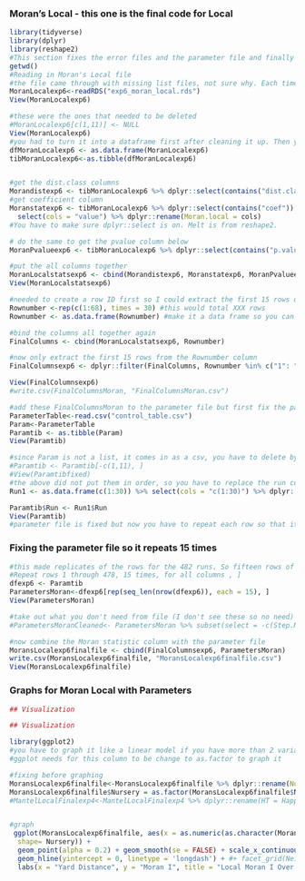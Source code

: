 ### Moran's Local - this one is the final code for Local

```r
library(tidyverse)
library(dplyr)
library(reshape2)
#This section fixes the error files and the parameter file and finally binding them together to run graphs
getwd()
#Reading in Moran's Local file
#the file came through with missing list files, not sure why. Each time it came through it was different. I had to use the View() function in order to see the list files in order
MoranLocalexp6<-readRDS("exp6_moran_local.rds")
View(MoranLocalexp6)

#these were the ones that needed to be deleted
#MoranLocalexp6[c(1,11)] <- NULL
View(MoranLocalexp6)
#you had to turn it into a dataframe first after cleaning it up. Then you can turn the dataframe into a tibble
dfMoranLocalexp6 <- as.data.frame(MoranLocalexp6)
tibMoranLocalexp6<-as.tibble(dfMoranLocalexp6)  


#get the dist.class columns
Morandistexp6 <- tibMoranLocalexp6 %>% dplyr::select(contains("dist.class")) %>% reshape2::melt(cols=c("1":"30"), id.vars=NULL) %>% select(cols = "value") %>% dplyr::rename(Moran.dist.class = cols)
#get coefficient column
Moranstatexp6 <- tibMoranLocalexp6 %>% dplyr::select(contains("coef")) %>% reshape2::melt(cols=c("1":"30"), id.vars=NULL) %>% 
  select(cols = "value") %>% dplyr::rename(Moran.local = cols)
#You have to make sure dplyr::select is on. Melt is from reshape2. 

# do the same to get the pvalue column below
MoranPvalueexp6 <- tibMoranLocalexp6 %>% dplyr::select(contains("p.value")) %>% melt(cols=c("1":"30"), id.vars=NULL) %>% select(cols = "value") %>% dplyr::rename(p.value = cols)

#put the all columns together
MoranLocalstatsexp6 <- cbind(Morandistexp6, Moranstatexp6, MoranPvalueexp6)
View(MoranLocalstatsexp6)

#needed to create a row ID first so I could extract the first 15 rows of each 
Rownumber <-rep(c(1:68), times = 30) #this would total XXX rows
Rownumber <- as.data.frame(Rownumber) #make it a data frame so you can bind

#bind the columns all together again
FinalColumns <- cbind(MoranLocalstatsexp6, Rownumber)

#now only extract the first 15 rows from the Rownumber column 
FinalColumnsexp6 <- dplyr::filter(FinalColumns, Rownumber %in% c("1": "15"))

View(FinalColumnsexp6)
#write.csv(FinalColumnsMoran, "FinalColumnsMoran.csv")

#add these FinalColumnsMoran to the parameter file but first fix the parameter file to eliminate the files that came back homogeneous 
ParameterTable<-read.csv("control_table.csv")
Param<-ParameterTable
Paramtib <- as.tibble(Param)
View(Paramtib)

#since Param is not a list, it comes in as a csv, you have to delete by -c
#Paramtib <- Paramtib[-c(1,11), ]
#View(Paramtibfixed)
#the above did not put them in order, so you have to replace the run column 
Run1 <- as.data.frame(c(1:30)) %>% select(cols = "c(1:30)") %>% dplyr::rename(Run = cols)

Paramtib$Run <- Run1$Run
View(Paramtib)
#parameter file is fixed but now you have to repeat each row so that it can match up with the 15 distance classes that way you can graph it. In this case 7,230 rows

```

### Fixing the parameter file so it repeats 15 times

```r
#this made replicates of the rows for the 482 runs. So fifteen rows of Run 1, fifteen rows of Run 2 etc... 
#Repeat rows 1 through 478, 15 times, for all columns , ] 
dfexp6 <- Paramtib
ParametersMoran<-dfexp6[rep(seq_len(nrow(dfexp6)), each = 15), ]  
View(ParametersMoran)

#take out what you don't need from file (I don't see these so no need)
#ParametersMoranCleaned<- ParametersMoran %>% subset(select = -c(Step.Number, X, X.1, #X.2))

#now combine the Moran statistic column with the parameter file
MoransLocalexp6finalfile <- cbind(FinalColumnsexp6, ParametersMoran)
write.csv(MoransLocalexp6finalfile, "MoransLocalexp6finalfile.csv")
View(MoransLocalexp6finalfile)
```

### Graphs for Moran Local with Parameters

```r
## Visualization

## Visualization

library(ggplot2)
#you have to graph it like a linear model if you have more than 2 variables. 
#ggplot needs for this column to be change to as.factor to graph it

#fixing before graphing
MoransLocalexp6finalfile<-MoransLocalexp6finalfile %>% dplyr::rename(Nursery = Num.nursery)
MoransLocalexp6finalfile$Nursery = as.factor(MoransLocalexp6finalfile$Nursery)
#MantelLocalFinalexp4<-MantelLocalFinalexp4 %>% dplyr::rename(HT = Happy.type)


#graph
 ggplot(MoransLocalexp6finalfile, aes(x = as.numeric(as.character(Moran.dist.class)), y = Moran.local, color = Nursery,
  shape= Nursery)) + 
  geom_point(alpha = 0.2) + geom_smooth(se = FALSE) + scale_x_continuous(limits = c(0,30), breaks = c(10,20,30)) +
  geom_hline(yintercept = 0, linetype = 'longdash') + #+ facet_grid(Neighbor.dist ~ Happy.type, labeller = "label_both") +
  labs(x = "Yard Distance", y = "Moran I", title = "Local Moran I Over 30 Yards", subtitle = "Control") + theme_bw()
 
```
